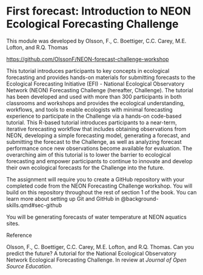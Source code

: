 # First forecast: Introduction to NEON Ecological Forecasting Challenge {#sec-first-forecast}

This module was developed by Olsson, F., C. Boettiger, C.C. Carey, M.E. Lofton, and R.Q. Thomas

<https://github.com/OlssonF/NEON-forecast-challenge-workshop>

This tutorial introduces participants to key concepts in ecological forecasting and provides hands-on materials for submitting forecasts to the Ecological Forecasting Initiative (EFI) - National Ecological Observatory Network (NEON) Forecasting Challenge (hereafter, Challenge). The tutorial has been developed and used with more than 300 participants in both classrooms and workshops and provides the ecological understanding, workflows, and tools to enable ecologists with minimal forecasting experience to participate in the Challenge via a hands-on code-based tutorial. This R-based tutorial introduces participants to a near-term, iterative forecasting workflow that includes obtaining observations from NEON, developing a simple forecasting model, generating a forecast, and submitting the forecast to the Challenge, as well as analyzing forecast performance once new observations become available for evaluation. The overarching aim of this tutorial is to lower the barrier to ecological forecasting and empower participants to continue to innovate and develop their own ecological forecasts for the Challenge into the future.

The assignment will require you to create a GitHub repository with your completed code from the NEON Forecasting Challenge workshop. You will build on this repository throughout the rest of section 1 of the book. You can learn more about setting up Git and GitHub in @background-skills.qmd#sec-github

You will be generating forecasts of water temperature at NEON aquatics sites.

Reference

Olsson, F., C. Boettiger, C.C. Carey, M.E. Lofton, and R.Q. Thomas. Can you predict the future? A tutorial for the National Ecological Observatory Network Ecological Forecasting Challenge. In review at *Journal of Open Source Education*.
